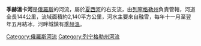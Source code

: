 '''季赫溫卡河'''是[[俄羅斯|俄羅斯]]的河流，屬於[[夏西河|夏西河]]的右支流，由[[列寧格勒州|列寧格勒州]]負責管轄，河道全長144公里，流域面積約2,140平方公里，河水主要來自融雪，每年十一月至翌年五月結冰，河畔城鎮有[[季赫溫|季赫溫]]。

{{Russia-geo-stub}}
[[Category:俄羅斯河流|Category:俄羅斯河流]]
[[Category:列宁格勒州河流|Category:列宁格勒州河流]]